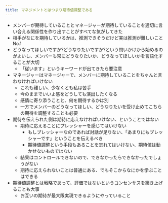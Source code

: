 ```yaml
---
title: マネジメントとはつまり期待値調整である
---
```


- メンバーが期待していることとマネージャーが期待していることを適切に言い合える関係性を作り出すことがすべてな気がしてきた
- 相手がなにを期待しているかは、推測できそうだけど実は推測が難しいことNo.1
- どうなってほしいですか?どうなりたいですか?という問いかけから始めるのがよいし、メンバーも常にどうなりたいか、どうなってほしいかを言語化することが大切
	- 「従います」というキーワードが出てきたら要注意
- マネージャーはマネージャーで、メンバーに期待していることをちゃんと言わなければいけない
	- これも難しい、少なくとも私は苦手
	- 今のままでいいよ感をどうしても演出したくなる
	- 感情に寄り添うことと、何を期待するかは別
	- 一方でメンバーのどうなってほしい、どうなりたいを受け止めてこちらの期待を調整することも必要
- 期待を伝えられた側は期待に応えなければいけない、ということではない
	- 期待に応えることにプレッシャーを感じてはいけない
		- もしプレッシャーなのであれば対話が足りない、「あまりにもプレッシャーです」ということを伝えるべき
		- 期待値調整という手段もあることを忘れてはいけない、期待値は動かせないものではない
	- 結果はコントロールできないので、できなかったらできなかったでしょうがない
	- 期待に応えられないことは普通にある、でもそこからなにかを学ぶことはできる
- 期待値調整とは戦略であって、評価ではないというコンセンサスを築き上げることも大事
	- お互いの期待が最大限実現できるようにやっていること
